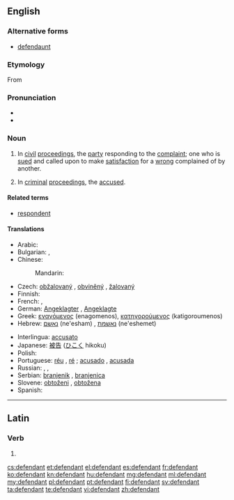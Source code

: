 ==English==
{{wikipedia}}

===Alternative forms===
* [[defendaunt]] {{qualifier|obsolete}}

===Etymology===
From {{suffix|defend|ant}}

===Pronunciation===
* {{IPA|/dɪˈfendənt/|lang=en}}
* {{audio|en-us-defendant.ogg|Audio (US)}}

===Noun===
{{en-noun}}

# {{legal}} In [[civil]] [[proceedings]], the [[party]] responding to the [[complaint]]; one who is [[sued]] and called upon to make [[satisfaction]] for a [[wrong]] complained of by another.
# {{legal}} In [[criminal]] [[proceedings]], the [[accused]].

====Related terms====
* [[respondent]]

====Translations====
{{trans-top|person prosecuted or sued}}
* Arabic: {{t|ar|مدعى عليه|m|tr=mudda`iy `alayhi}}
* Bulgarian: {{t|bg|обвиняем|m|sc=Cyrl}},  {{t|bg|ответник|m|sc=Cyrl}}
* Chinese:
*: Mandarin: {{zh-zh-p|被告|bèigào}}
* Czech: [[obžalovaný]] {{m}}, [[obviněný]] {{m}}, [[žalovaný]] {{m}}
* Finnish: {{t+|fi|vastaaja}}
* French: {{t+|fr|inculpé}},  {{t|fr|défendeur}}
* German: [[Angeklagter]] {{m}}, [[Angeklagte]] {{f}}
* Greek: [[εναγόμενος]] (enagomenos), [[κατηγορούμενος]] (katigoroumenos)
* Hebrew: [[נאשם]] (ne'esham) {{m}}, [[נאשמת]] (ne'eshemet) {{f}}
{{trans-mid}}
* Interlingua: [[accusato]]
* Japanese: [[被告]] ([[ひこく]] hikoku)
* Polish: {{t+|pl|oskarżony|m}}
* Portuguese: [[réu]] {{m}}, [[ré]] {{f}}; [[acusado]] {{m}}, [[acusada]] {{f}}
* Russian: {{t+|ru|обвиняемый|m|tr=obvinjájemyj}}, {{t+|ru|ответчик|m|tr=otvétčik}}, {{t+|ru|подсудимый|m|tr=podsudímyj}}
* Serbian: [[branjenik]] {{m}}, [[branjenica]] {{f}}
* Slovene: [[obtoženi]] {{m}}, [[obtožena]] {{f}}
* Spanish: {{t+|es|acusado|m}}
{{trans-bottom}}

----

==Latin==

===Verb===
{{la-verb-form|dēfendant}}

# {{conjugation of|defendo|dēfendō|3|p|pres|act|sub|lang=la}}{{la-conj-form-gloss|defendo|3|p|pres|act|sub}}

[[cs:defendant]]
[[et:defendant]]
[[el:defendant]]
[[es:defendant]]
[[fr:defendant]]
[[ko:defendant]]
[[kn:defendant]]
[[hu:defendant]]
[[mg:defendant]]
[[ml:defendant]]
[[my:defendant]]
[[pl:defendant]]
[[pt:defendant]]
[[fi:defendant]]
[[sv:defendant]]
[[ta:defendant]]
[[te:defendant]]
[[vi:defendant]]
[[zh:defendant]]